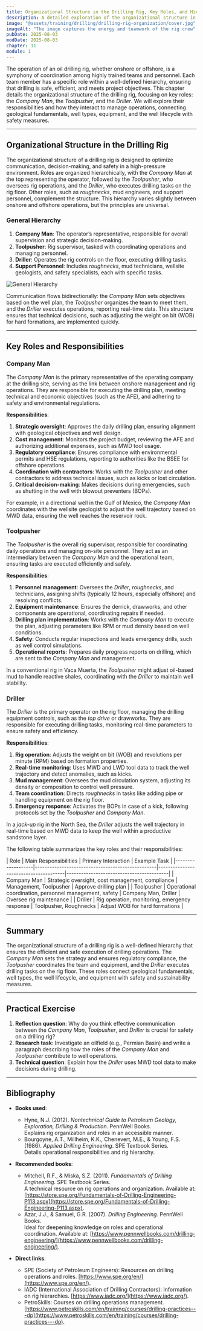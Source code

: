 ```yaml
---
title: Organizational Structure in the Drilling Rig, Key Roles, and Hierarchy
description: A detailed exploration of the organizational structure in a drilling rig, focusing on key roles such as the Company Man, Toolpusher, and Driller, along with their responsibilities. This chapter connects drilling equipment fundamentals with practical operations and safety on-site.
image: "@assets/training/drilling/drilling-rig-organization/cover.jpg"
imageAlt: "The image captures the energy and teamwork of the rig crew"
pubDate: 2025-08-03
modDate: 2025-08-03
chapter: 11
module: 1
---
```


The operation of an oil drilling rig, whether onshore or offshore, is a symphony of coordination among highly trained teams and personnel. Each team member has a specific role within a well-defined hierarchy, ensuring that drilling is safe, efficient, and meets project objectives. This chapter details the organizational structure of the drilling rig, focusing on key roles: the *Company Man*, the *Toolpusher*, and the *Driller*. We will explore their responsibilities and how they interact to manage operations, connecting geological fundamentals, well types, equipment, and the well lifecycle with safety measures.

---

## Organizational Structure in the Drilling Rig

The organizational structure of a drilling rig is designed to optimize communication, decision-making, and safety in a high-pressure environment. Roles are organized hierarchically, with the *Company Man* at the top representing the operator, followed by the *Toolpusher*, who oversees rig operations, and the *Driller*, who executes drilling tasks on the rig floor. Other roles, such as *roughnecks*, mud engineers, and support personnel, complement the structure. This hierarchy varies slightly between onshore and offshore operations, but the principles are universal.

### General Hierarchy

1. **Company Man**: The operator’s representative, responsible for overall supervision and strategic decision-making.
2. **Toolpusher**: Rig supervisor, tasked with coordinating operations and managing personnel.
3. **Driller**: Operates the rig controls on the floor, executing drilling tasks.
4. **Support Personnel**: Includes *roughnecks*, mud technicians, wellsite geologists, and safety specialists, each with specific tasks.

 ![General Hierarchy](../../../../assets/training/drilling/drilling-rig-organization/general-hierarchy.jpg)

Communication flows bidirectionally: the *Company Man* sets objectives based on the well plan, the *Toolpusher* organizes the team to meet them, and the *Driller* executes operations, reporting real-time data. This structure ensures that technical decisions, such as adjusting the weight on bit (WOB) for hard formations, are implemented quickly.

---

## Key Roles and Responsibilities

### Company Man

The *Company Man* is the primary representative of the operating company at the drilling site, serving as the link between onshore management and rig operations. They are responsible for executing the drilling plan, meeting technical and economic objectives (such as the AFE), and adhering to safety and environmental regulations.

**Responsibilities**:

1. **Strategic oversight**: Approves the daily drilling plan, ensuring alignment with geological objectives and well design.
2. **Cost management**: Monitors the project budget, reviewing the AFE and authorizing additional expenses, such as MWD tool usage.
3. **Regulatory compliance**: Ensures compliance with environmental permits and HSE regulations, reporting to authorities like the BSEE for offshore operations.
4. **Coordination with contractors**: Works with the *Toolpusher* and other contractors to address technical issues, such as kicks or lost circulation.
5. **Critical decision-making**: Makes decisions during emergencies, such as shutting in the well with blowout preventers (BOPs).

For example, in a directional well in the Gulf of Mexico, the *Company Man* coordinates with the wellsite geologist to adjust the well trajectory based on MWD data, ensuring the well reaches the reservoir rock.

### Toolpusher

The *Toolpusher* is the overall rig supervisor, responsible for coordinating daily operations and managing on-site personnel. They act as an intermediary between the *Company Man* and the operational team, ensuring tasks are executed efficiently and safely.

**Responsibilities**:

1. **Personnel management**: Oversees the *Driller*, *roughnecks*, and technicians, assigning shifts (typically 12 hours, especially offshore) and resolving conflicts.
2. **Equipment maintenance**: Ensures the derrick, drawworks, and other components are operational, coordinating repairs if needed.
3. **Drilling plan implementation**: Works with the *Company Man* to execute the plan, adjusting parameters like RPM or mud density based on well conditions.
4. **Safety**: Conducts regular inspections and leads emergency drills, such as well control simulations.
5. **Operational reports**: Prepares daily progress reports on drilling, which are sent to the *Company Man* and management.

In a conventional rig in Vaca Muerta, the *Toolpusher* might adjust oil-based mud to handle reactive shales, coordinating with the *Driller* to maintain well stability.

### Driller

The *Driller* is the primary operator on the rig floor, managing the drilling equipment controls, such as the *top drive* or drawworks. They are responsible for executing drilling tasks, monitoring real-time parameters to ensure safety and efficiency.

**Responsibilities**:

1. **Rig operation**: Adjusts the weight on bit (WOB) and revolutions per minute (RPM) based on formation properties.
2. **Real-time monitoring**: Uses MWD and LWD tool data to track the well trajectory and detect anomalies, such as kicks.
3. **Mud management**: Oversees the mud circulation system, adjusting its density or composition to control well pressure.
4. **Team coordination**: Directs *roughnecks* in tasks like adding pipe or handling equipment on the rig floor.
5. **Emergency response**: Activates the BOPs in case of a kick, following protocols set by the *Toolpusher* and *Company Man*.

In a *jack-up* rig in the North Sea, the *Driller* adjusts the well trajectory in real-time based on MWD data to keep the well within a productive sandstone layer.

The following table summarizes the key roles and their responsibilities:

<div class="table-wrapper">
| Role          | Main Responsibilities                         | Primary Interaction               | Example Task                          |
|-------------------|--------------------------------------------------|---------------------------------------|------------------------------------------|
| Company Man       | Strategic oversight, cost management, compliance  | Management, Toolpusher                | Approve drilling plan                    |
| Toolpusher        | Operational coordination, personnel management, safety | Company Man, Driller                | Oversee rig maintenance                  |
| Driller           | Rig operation, monitoring, emergency response     | Toolpusher, Roughnecks                | Adjust WOB for hard formations           |
</div>

---

## Summary

The organizational structure of a drilling rig is a well-defined hierarchy that ensures the efficient and safe execution of drilling operations. The *Company Man* sets the strategy and ensures regulatory compliance, the *Toolpusher* coordinates the team and equipment, and the *Driller* executes drilling tasks on the rig floor. These roles connect geological fundamentals, well types, the well lifecycle, and equipment with safety and sustainability measures.

---

## Practical Exercise

1. **Reflection question**: Why do you think effective communication between the *Company Man*, *Toolpusher*, and *Driller* is crucial for safety on a drilling rig?
2. **Research task**: Investigate an oilfield (e.g., Permian Basin) and write a paragraph describing how the roles of the *Company Man* and *Toolpusher* contribute to well operations.
3. **Technical question**: Explain how the *Driller* uses MWD tool data to make decisions during drilling.

---

## Bibliography

- **Books used**:
  - Hyne, N.J. (2012). *Nontechnical Guide to Petroleum Geology, Exploration, Drilling & Production*. PennWell Books.  
    Explains rig organization and roles in an accessible manner.
  - Bourgoyne, A.T., Millheim, K.K., Chenevert, M.E., & Young, F.S. (1986). *Applied Drilling Engineering*. SPE Textbook Series.  
    Details operational responsibilities and rig hierarchy.

- **Recommended books**:
  - Mitchell, R.F., & Miska, S.Z. (2011). *Fundamentals of Drilling Engineering*. SPE Textbook Series.  
    A technical resource on rig operations and organization. Available at: [https://store.spe.org/Fundamentals-of-Drilling-Engineering-P113.aspx](https://store.spe.org/Fundamentals-of-Drilling-Engineering-P113.aspx).
  - Azar, J.J., & Samuel, G.R. (2007). *Drilling Engineering*. PennWell Books.  
    Ideal for deepening knowledge on roles and operational coordination. Available at: [https://www.pennwellbooks.com/drilling-engineering/](https://www.pennwellbooks.com/drilling-engineering/).

- **Direct links**:
  - SPE (Society of Petroleum Engineers): Resources on drilling operations and roles. [https://www.spe.org/en/](https://www.spe.org/en/).
  - IADC (International Association of Drilling Contractors): Information on rig hierarchies. [https://www.iadc.org/](https://www.iadc.org/).
  - PetroSkills: Courses on drilling operations management. [https://www.petroskills.com/en/training/courses/drilling-practices---dp](https://www.petroskills.com/en/training/courses/drilling-practices---dp).
